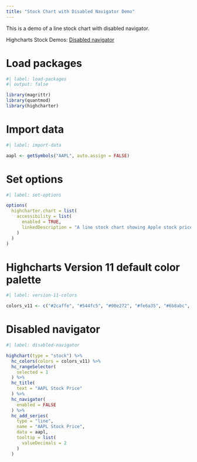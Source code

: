 ```yaml
---
title: "Stock Chart with Disabled Navigator Demo"
---
```


This is a demo of a line stock chart with disabled navigator.

Highcharts Stock Demos: [Disabled navigator](https://www.highcharts.com/demo/stock/navigator-disabled)

# Load packages

```r
#| label: load-packages
#| output: false

library(magrittr)
library(quantmod)
library(highcharter)
```

# Import data

```r
#| label: import-data

aapl <- getSymbols("AAPL", auto.assign = FALSE)
```

# Set options

```r
#| label: set-options

options(
  highcharter.chart = list(
    accessibility = list(
      enabled = TRUE,
      linkedDescription = "A line stock chart showing Apple stock price. The navigator is disabled."
    )
  )
)
```

# Highcharts Version 11 default color palette

```r
#| label: version-11-colors

colors_v11 <- c("#2caffe", "#544fc5", "#00e272", "#fe6a35", "#6b8abc", "#d568fb", "#2ee0ca", "#fa4b42", "#feb56a", "#91e8e1")
```

# Disabled navigator

```r
#| label: disabled-navigator

highchart(type = "stock") %>% 
  hc_colors(colors = colors_v11) %>% 
  hc_rangeSelector(
    selected = 1
  ) %>% 
  hc_title(
    text = "AAPL Stock Price"
  ) %>% 
  hc_navigator(
    enabled = FALSE
  ) %>% 
  hc_add_series(
    type = "line",
    name = "AAPL Stock Price",
    data = aapl,
    tooltip = list(
      valueDecimals = 2
    )
  )
```
